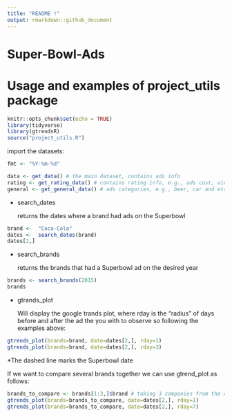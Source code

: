 ```yaml
---
title: "README !"
output: rmarkdown::github_document
---
```


# Super-Bowl-Ads

# Usage and examples of project_utils package

```r
knitr::opts_chunk$set(echo = TRUE)
library(tidyverse)
library(gtrendsR)
source("project_utils.R")
```

import the datasets:

```r
fmt <- "%Y-%m-%d" 

data <- get_data() # the main dataset, contains ads info
rating <- get_rating_data() # contains rating info, e.g., ads cost, viewrs and etc
general <- get_general_data() # ads categories, e.g., beer, car and etc 
```

-   search_dates

    returns the dates where a brand had ads on the Superbowl

```r
brand <-  "Coca-Cola"
dates <-  search_dates(brand)
dates[2,]
```

-   search_brands

    returns the brands that had a Superbowl ad on the desired year

```r
brands <- search_brands(2015)
brands
```

-   gtrands_plot

    Will display the google trands plot, where rday is the "radius" of days before and after the ad the you with to observe so following the examples above:

```r
gtrends_plot(brands=brand, date=dates[2,], rday=1)
gtrends_plot(brands=brand, date=dates[2,], rday=3)
```

\*The dashed line marks the Superbowl date

If we want to compare several brands together we can use gtrend_plot as follows:

```r
brands_to_compare <- brands[1:3,]$brand # taking 3 companies from the exmaple above (Budweiser, Coca-Cola, Doritos)
gtrends_plot(brands=brands_to_compare, date=dates[2,], rday=1)
gtrends_plot(brands=brands_to_compare, date=dates[2,], rday=7)
```
